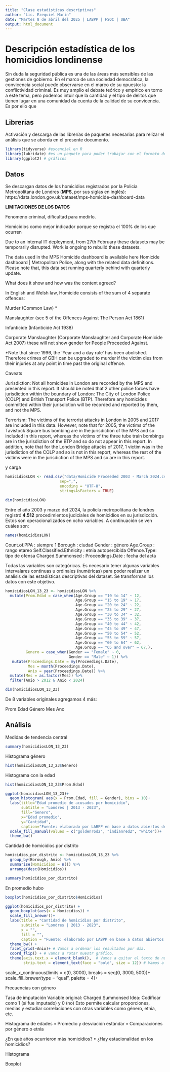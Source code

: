 ```yaml
---
title: "Clase estadísticas descriptivas"
author: "Lic. Ezequiel Marin"
date: "Martes 8 de abril del 2025 | LABPP | FSOC | UBA"
output: html_document
---
```


# Descripción estadística de los homicidios londinense

Sin duda la seguridad pública es una de las áreas más sensibles de las gestiones de gobierno. En el marco de una sociedad democrática, la convicencia social puede observarse en el marco de su opuesto: la conflictividad criminal. Es muy amplio el debate teórico y empirico en torno a este tema, pero podemos intuir que la cantidad y el tipo de delitos que tienen lugar en una comunidad da cuenta de la calidad de su convicencia. Es por ello que 



## Librerias

Activación y descarga de las librerías de paquetes necesarias para relizar el anàlisis que se aborda en el presente documento.

```r
library(tidyverse) #escencial en R
library(lubridate) #es un paquete para poder trabajar con el formato de las fechas
library(ggplot2) # gráficos
```

## Datos

Se descargan datos de los homicidios registrados por la Policía Metropolitana de Londres (**MPS**, por sus siglas en inglés): https://data.london.gov.uk/dataset/mps-homicide-dashboard-data 

**LIMITACIONES DE LOS DATOS**

Fenomeno criminal, dificultad para medirlo. 

Homicidios como mejor indicador porque se registra el 100% de los que ocurren

Due to an internal IT deployment, from 27th February these datasets may be temporarily disrupted. Work is ongoing to rebuild these datasets.

The data used in the MPS Homicide dashboard is available here Homicide dashboard | Metropolitan Police, along with the related data definitions. Please note that, this data set running quarterly behind with quarterly update.

What does it show and how was the content agreed?

In English and Welsh law, Homicide consists of the sum of 4 separate offences:

 Murder (Common Law) * 

 Manslaughter (sec 5 of the Offences Against The Person Act 1861)

 Infanticide (Infanticide Act 1938)

 Corporate Manslaughter (Corporate Manslaughter and Corporate Homicide Act 2007) these will not show gender for People Proceeded Against. 

*Note that since 1996, the 'Year and a day rule' has been abolished. Therefore crimes of GBH can be upgraded to murder if the victim dies from their injuries at any point in time past the original offence.

Caveats

Jurisdiction: Not all homicides in London are recorded by the MPS and presented in this report. It should be noted that 2 other police forces have jurisdiction within the boundary of London: The City of London Police (COLP) and British Transport Police (BTP). Therefore any homicides committed within their jurisdiction will be recorded and reported by them, and not the MPS.

Terrorism: The victims of the terrorist attacks in London in 2005 and 2017 are included in this data. However, note that for 2005, the victims of the Tavistock Square bus bombing are in the jurisdiction of the MPS and so included in this report, whereas the victims of the three tube train bombings are in the jurisdiction of the BTP and so do not appear in this report. In addition, note that for the London Bridge attacks of 2017, 1 victim was in the jurisdiction of the COLP and so is not in this report, whereas the rest of the victims were in the jurisdiction of the MPS and so are in this report.

y carga

```r
homicidiosLON <- read.csv("data/Homicide Proceeded 2003 - March 2024.csv",
                        sep=",",
                        encoding = "UTF-8",
                        stringsAsFactors = TRUE)

dim(homicidiosLON)
```

Entre el año 2003 y marzo del 2024, la policía metropolitana de londres registró **4.512** procedimientos judiciales de homicidios en su jurisdicción. Estos son operacionalizados en ocho variables. A continuación se ven cuáles son: 

```r
names(homicidiosLON)
```

Count.of.PPA : siempre 1
Borough : ciudad
Gender : género
Age.Group : rango etareo
Self.Classified.Ethnicity : etnia autopercibida
Offence.Type: tipo de ofensa
Charged.Summonsed : 
Proceedings.Date : fecha del acta

Todas las variables son categóricas. Es necesario tener algunas variables intervalares continuas u ordinales (numéricas) para poder realizar un analisis de las estadísticas descriptivas del dataset. Se transforman los datos con este objetivo.

```r
homicidiosLON_13_23 <- homicidiosLON %>%
  mutate(Prom.Edad = case_when(Age.Group == "10 to 14" ~ 12,
                               Age.Group == "15 to 19" ~ 17,
                               Age.Group == "20 to 24" ~ 22,
                               Age.Group == "25 to 29" ~ 27,
                               Age.Group == "30 to 34" ~ 32,
                               Age.Group == "35 to 39" ~ 37,
                               Age.Group == "40 to 44" ~ 42,
                               Age.Group == "45 to 49" ~ 47,
                               Age.Group == "50 to 54" ~ 52,
                               Age.Group == "55 to 59" ~ 57,
                               Age.Group == "60 to 64" ~ 62,
                               Age.Group == "65 and over" ~ 67,),
         Genero = case_when(Gender == "Female" ~ 0,
                            Gender == "Male" ~ 1)) %>%
   mutate(Proceedings.Date = my(Proceedings.Date),
          Mes = month(Proceedings.Date),
          Anio = year(Proceedings.Date)) %>%
  mutate(Mes = as.factor(Mes)) %>%
  filter(Anio > 2012 & Anio < 2024) 

dim(homicidiosLON_13_23) 
```

De 8 variables originales agregamos 4 más:

Prom.Edad
Género
Mes
Ano

## Análisis

Medidas de tendencia central

```r
summary(homicidiosLON_13_23)
```


Histograma género

```r
hist(homicidiosLON_13_23$Genero)
```

Histograma con la edad

```r
hist(homicidiosLON_13_23$Prom.Edad)
```

```r
ggplot(homicidiosLON_13_23)+
  geom_histogram( aes(x = Prom.Edad, fill = Gender), bins = 10)+
  labs(title="Edad promedio de acusados por homicidio",
       subtitle = "Londres | 2013 - 2023",
       fill="Genero",
       x="Edad promedio",
       y="Cantidad",
       caption="Fuente: elaborado por LABPP en base a datos abiertos de MPS")+
  scale_fill_manual(values = c("goldenrod2", "indianred2", "white"))+
  theme_bw()

```

Cantidad de homicidios por distrito

```r
homicidios_por_distrito <- homicidiosLON_13_23 %>%
  group_by(Borough, Anio) %>%
  summarise(Homicidios = n()) %>%
  arrange(desc(Homicidios))

summary(homicidios_por_distrito)
```

En promedio hubo 


```r
boxplot(homicidios_por_distrito$Homicidios)
```

```r
ggplot(homicidios_por_distrito) +
  geom_boxplot(aes(x = Homicidios)) +
  scale_fill_brewer()+
  labs(title = "Cantidad de homicidios por distrito",
       subtitle = "Londres | 2013 - 2023",
       x = "",
       fill = "",
       caption = "Fuente: elaborado por LABPP en base a datos abiertos de MPS") +
  theme_bw() +
  facet_grid(~Anio)+ # Vamos a ordenar los resultados por día.
  coord_flip() + # vamos a rotar nuestr gráfico.
  theme(axis.text.x = element_blank(),  # Vamos a quitar el texto de nuestro eje y.
        strip.text = element_text(face = "bold", size = 12)) # Vamos a sombrear los títulos nuestros encabezados.
```


scale_x_continuous(limits = c(0, 
                                3000),
                     breaks = seq(0, 
                                  3000,
                                  500))+
  scale_fill_brewer(type = "qual", palette = 4)+
  
  

Frecuencias con género

Tasa de imputación Variable original: Charged.Summonsed
Idea: Codificar como 1 (sí fue imputado) y 0 (no)
Esto permite calcular proporciones, medias y estudiar correlaciones con otras variables como género, etnia, etc.


Histograma de edades
	•	Promedio y desviación estándar
	•	Comparaciones por género o etnia

¿En qué años ocurrieron más homicidios?
	•	¿Hay estacionalidad en los homicidios?

Histograma

Boxplot






